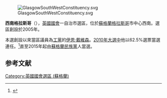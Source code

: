 [[File:GlasgowSouthWestConstituency.svg|right]]

'''西南格拉斯哥'''（{{lang-en|Glasgow South West}}），[[英國|英國]][[英國國會|國會]]一自治市選區，位於[[蘇格蘭|蘇格蘭]][[格拉斯哥|格拉斯哥]]市中心西南。選區創設於2005年。

本選創設以來當區議員為[[工黨_(英國)|工黨]]的[[伊恩·戴維森|伊恩·戴維森]]。[[2010年英國大選|2010年大選中]]他以62.5%選票當選連任。<ref name="">{{cite news
|publisher=[[英國廣播公司|英國廣播公司]]
|date=2010年5月7日
|title=Election 2010/Constituency/Glasgow South West
|url=http://news.bbc.co.uk/1/shared/election2010/results/constituency/834.stm
|accessdate=2010年5月11日
|archive-date=2021年12月5日
|archive-url=https://web.archive.org/web/20211205052711/http://news.bbc.co.uk/1/shared/election2010/results/constituency/834.stm
|dead-url=no
}}</ref>直至2015年起由[[蘇格蘭民族黨|蘇格蘭民族黨]]人當選。

==参考文献==
<div class="references-small">
<references></references>
</div>

{{DEFAULTSORT:Glasgow South West (UK Parliament constituency)}}
{{英國國會選區 (蘇格蘭)}}
[[Category:英國國會選區_(蘇格蘭)|Category:英國國會選區 (蘇格蘭)]]